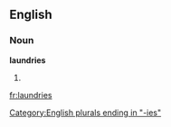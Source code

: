 ==English==

===Noun===
'''laundries'''

# {{plural of|[[laundry]]}}

[[Category:English plurals ending in "-ies"]]

[[fr:laundries]]